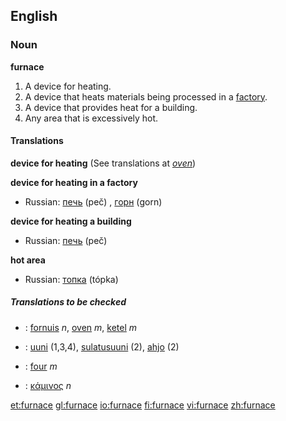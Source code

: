 ==English==

===Noun===
'''furnace'''

# A device for heating.
# A device that heats materials being processed in a [[factory]].
# A device that provides heat for a building.
# Any area that is excessively hot.

====Translations====
'''device for heating'''
(See translations at ''[[oven]]'')

'''device for heating in a factory'''
{{top}}
{{mid}}
*Russian: [[печь]] (peč) {{f}}, [[горн]] (gorn) {{m}}
{{bottom}}

'''device for heating a building'''
{{top}}
{{mid}}
*Russian: [[печь]] (peč) {{f}}
{{bottom}}

'''hot area'''
{{top}}
{{mid}}
*Russian: [[топка]] (tópka) {{f}}
{{bottom}}

=====Translations to be checked=====
{{checktrans}}
*{{ttbc|Dutch}}: [[fornuis]] ''n'', [[oven]] ''m'', [[ketel]] ''m''
*{{ttbc|Finnish}}: [[uuni]] (1,3,4), [[sulatusuuni]] (2), [[ahjo]] (2)
*{{ttbc|French}}: [[four]] ''m''
*{{ttbc|Greek}}: [[κάμινος]] ''n''

[[et:furnace]]
[[gl:furnace]]
[[io:furnace]]
[[fi:furnace]]
[[vi:furnace]]
[[zh:furnace]]